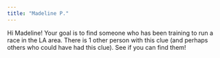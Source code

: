 ```yaml
---
title: "Madeline P."
---
```


Hi Madeline! Your goal is to find someone who has been training to run a race in the LA area. There is 1 other person with this clue (and perhaps others who could have had this clue). See if you can find them!
